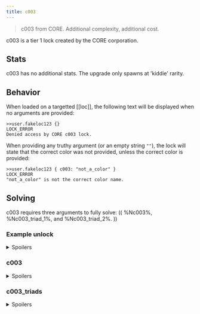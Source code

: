 ```yaml
---
title: c003
---
```


> c003 from CORE. Additional complexity, additional cost.

c003 is a tier 1 lock created by the CORE corporation.

## Stats

c003 has no additional stats. The upgrade only spawns at 'kiddie' rarity.

## Behavior

When loaded on a targetted [[loc]], the following text will be displayed when no arguments are provided:

```
>>user.fakeloc123 {}
LOCK_ERROR
Denied access by CORE c003 lock.
```

When providing any truthy argument (or an empty string `""`), the lock will state that the correct color was not provided, unless the correct color is provided:

```
>>user.fakeloc123 { c003: "not_a_color" }
LOCK_ERROR
"not_a_color" is not the correct color name.
```

## Solving

c003 requires three arguments to fully solve: (( %Nc003%, %Nc003_triad_1%, and %Nc003_triad_2%. ))

### Example unlock

<details>
<summary>Spoilers</summary>

```
>>user.fakeloc123 { c003: "red", c003_triad_1: "cyan", c003_triad_2: "lime" }
WARNING: BINMAT security shell inactive. Intelligent defense system offline.
LOCK_UNLOCKED
System user breached.
Connection terminated.
```

</details>

### c003

<details>
<summary>Spoilers</summary>

The (( %Nc003% )) argument expects one of eight colors. (( %Nc003% )) is a string.

Possible colors are:
green
lime
blue
cyan
purple
red
orange
yellow

</details>

### c003_triads

<details>
<summary>Spoilers</summary>

The (( %Nc003_triad_1% )) and (( %Nc003_triad_2% )) arguments are the [color triads](https://en.wikipedia.org/wiki/Color_scheme#Triadic) of the color specified in the (( %Nc003% )) argument. (( %Nc003_triad_1% )) and (( %Nc003_triad_2% )) are strings, and come from the same list of colors as (( %Nc003% )).

| c003   | c003_triad_1 | c003_triad_2 |
| :----- | :----------: | -----------: |
| green  |    orange    |       purple |
| yellow |    purple    |         cyan |
| orange |     blue     |        green |
| purple |    green     |       yellow |
| cyan   |    yellow    |          red |
| lime   |     red      |         blue |
| red    |     cyan     |         lime |
| blue   |     lime     |          red |

</details>
